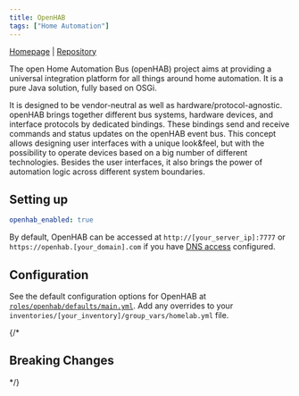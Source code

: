 ```yaml
---
title: OpenHAB
tags: ["Home Automation"]
---
```



[Homepage](https://www.openhab.org/) |
[Repository](https://github.com/openhab/openhab-distro)

<Tags tags={frontmatter.tags} />

The open Home Automation Bus (openHAB) project aims at providing a universal integration platform for all things around home automation. It is a pure Java solution, fully based on OSGi.

It is designed to be vendor-neutral as well as hardware/protocol-agnostic. openHAB brings together different bus systems, hardware devices, and interface protocols by dedicated bindings. These bindings send and receive commands and status updates on the openHAB event bus. This concept allows designing user interfaces with a unique look&feel, but with the possibility to operate devices based on a big number of different technologies. Besides the user interfaces, it also brings the power of automation logic across different system boundaries.

## Setting up

```yaml title="inventories/homelab/group_vars/homelab.yml"
openhab_enabled: true
```

By default, OpenHAB can be accessed at `http://[your_server_ip]:7777` or `https://openhab.[your_domain].com` if you have [DNS access](../guides/dns-access) configured.

## Configuration

See the default configuration options for OpenHAB at [`roles/openhab/defaults/main.yml`](https://github.com/Dylancyclone/ansible-homelab-orchestration/blob/main/roles/openhab/defaults/main.yml).
Add any overrides to your `inventories/[your_inventory]/group_vars/homelab.yml` file.

{/* 

## Breaking Changes

*/}